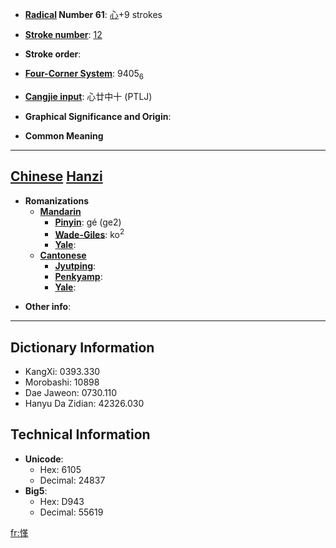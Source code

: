 * '''[[Wiktionary:Chinese radical index| Radical]] Number 61''': [[Wiktionary:Chinese radical index 心|心]]+9 strokes

* '''[[Wiktionary:Chinese total strokes index|Stroke number]]''': [[Wiktionary:Chinese total strokes index 12|12]]

* '''Stroke order''': 

* '''[[Wiktionary:Chinese four corner index|Four-Corner System]]''': 9405<sub>6</sub>

* '''[[Wiktionary:Chinese Cangjie index|Cangjie input]]''': 心廿中十 (PTLJ)

* '''Graphical Significance and Origin''': 

* '''Common Meaning'''

----

== [[Chinese]] [[Hanzi]] ==

* '''Romanizations'''
** '''[[Mandarin]]'''
*** '''[[Pinyin]]''': gé (ge2)
*** '''[[Wade-Giles]]''': ko<sup>2</sup>
*** '''[[Yale]]''': 
** '''[[Cantonese]]'''
*** '''[[Jyutping]]''':
*** '''[[Penkyamp]]''': 
*** '''[[Yale]]''': 

* '''Other info''': 

----

== Dictionary Information ==

* KangXi: 0393.330
* Morobashi: 10898
* Dae Jaweon: 0730.110
* Hanyu Da Zidian: 42326.030

== Technical Information ==

* '''Unicode''':
** Hex: 6105
** Decimal: 24837
* '''Big5''':
** Hex: D943
** Decimal: 55619

[[fr:愅]]